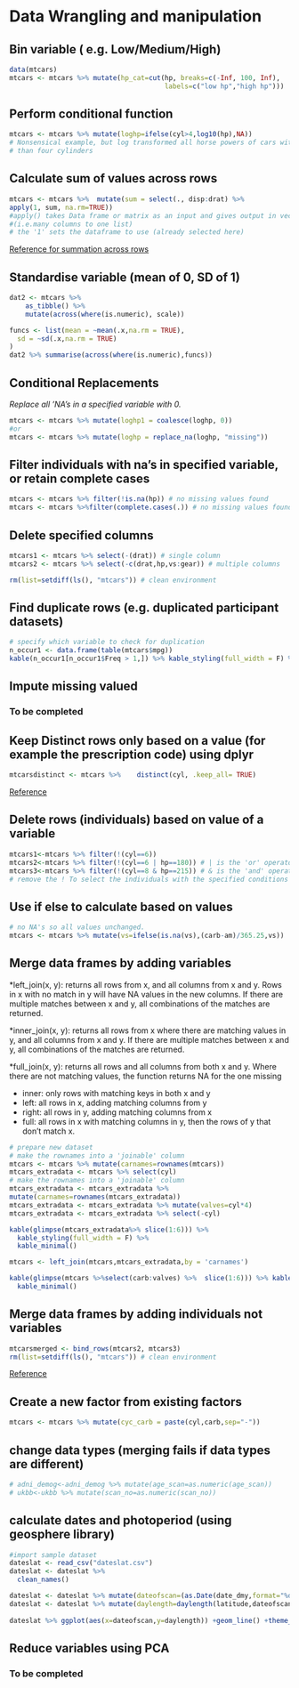 # Data Wrangling and manipulation

## Bin variable  ( e.g. Low/Medium/High)
```r
data(mtcars)
mtcars <- mtcars %>% mutate(hp_cat=cut(hp, breaks=c(-Inf, 100, Inf), 
                                       labels=c("low hp","high hp")))
```

## Perform conditional function
```r
mtcars <- mtcars %>% mutate(loghp=ifelse(cyl>4,log10(hp),NA)) 
# Nonsensical example, but log transformed all horse powers of cars with more
# than four cylinders
```

## Calculate sum of values across rows
```r
mtcars <- mtcars %>%  mutate(sum = select(., disp:drat) %>% 
apply(1, sum, na.rm=TRUE))
#apply() takes Data frame or matrix as an input and gives output in vector 
#(i.e.many columns to one list)
# the '1' sets the dataframe to use (already selected here)

```
[Reference for summation across rows](https://stackoverflow.com/questions/28873057/sum-across-multiple-columns-with-dplyr)

## Standardise variable (mean of 0, SD of 1)
```r

dat2 <- mtcars %>%
    as_tibble() %>%
    mutate(across(where(is.numeric), scale))

funcs <- list(mean = ~mean(.x,na.rm = TRUE), 
  sd = ~sd(.x,na.rm = TRUE)
)
dat2 %>% summarise(across(where(is.numeric),funcs))

```
## Conditional Replacements
*Replace all 'NA's in a specified variable with 0.*
```r
mtcars <- mtcars %>% mutate(loghp1 = coalesce(loghp, 0))
#or
mtcars <- mtcars %>% mutate(loghp = replace_na(loghp, "missing"))
```

## Filter individuals with na's in  specified variable, or retain complete cases
```r
mtcars <- mtcars %>% filter(!is.na(hp)) # no missing values found
mtcars <- mtcars %>%filter(complete.cases(.)) # no missing values found
```

## Delete specified columns
```r
mtcars1 <- mtcars %>% select(-(drat)) # single column
mtcars2 <- mtcars %>% select(-c(drat,hp,vs:gear)) # multiple columns

rm(list=setdiff(ls(), "mtcars")) # clean environment
```

## Find duplicate rows (e.g. duplicated participant datasets)
```r
# specify which variable to check for duplication
n_occur1 <- data.frame(table(mtcars$mpg)) 
kable(n_occur1[n_occur1$Freq > 1,]) %>% kable_styling(full_width = F) %>% kable_minimal()
```

## Impute missing valued
### To be completed

## Keep Distinct rows only based on a value (for example the prescription code)  using dplyr
```r
mtcarsdistinct <- mtcars %>% 	distinct(cyl, .keep_all= TRUE)
```
[Reference](http://www.datasciencemadesimple.com/remove-duplicate-rows-r-using-dplyr-distinct-function)

## Delete rows (individuals) based on value of a variable
```r
mtcars1<-mtcars %>% filter(!(cyl==6))
mtcars2<-mtcars %>% filter(!(cyl==6 | hp==180)) # | is the 'or' operator
mtcars3<-mtcars %>% filter(!(cyl==8 & hp==215)) # & is the 'and' operator
# remove the ! To select the individuals with the specified conditions
```

## Use if else to calculate based on values
```r
# no NA's so all values unchanged.
mtcars <- mtcars %>% mutate(vs=ifelse(is.na(vs),(carb-am)/365.25,vs)) 
```

## Merge data frames by adding variables
*left_join(x, y): returns all rows from x, and all columns from x and y. Rows in   x with no match in y will have NA values in the new columns. If there are multiple matches between x and y, all   combinations of the matches are returned.

*inner_join(x, y): returns all rows from x where there are matching values in y,   and all columns from x and y. If there are multiple matches between x and y, all combinations of the matches are returned.

*full_join(x, y): returns all rows and all columns from both x and y. Where there are not matching values, the function returns NA for the one missing

* inner: only rows with matching keys in both x and y
* left: all rows in x, adding matching columns from y
* right: all rows in y, adding matching columns from x
* full: all rows in x with matching columns in y, then the rows of y that don't match x.

```r
# prepare new dataset
# make the rownames into a 'joinable' column
mtcars <- mtcars %>% mutate(carnames=rownames(mtcars)) 
mtcars_extradata <- mtcars %>% select(cyl)
# make the rownames into a 'joinable' column
mtcars_extradata <- mtcars_extradata %>%
mutate(carnames=rownames(mtcars_extradata)) 
mtcars_extradata <- mtcars_extradata %>% mutate(valves=cyl*4)
mtcars_extradata <- mtcars_extradata %>% select(-cyl)

kable(glimpse(mtcars_extradata%>% slice(1:6))) %>%  
  kable_styling(full_width = F) %>%
  kable_minimal()

mtcars <- left_join(mtcars,mtcars_extradata,by = 'carnames')

kable(glimpse(mtcars %>%select(carb:valves) %>%  slice(1:6))) %>% kable_styling(full_width = F) %>%
  kable_minimal()

```

## Merge data frames by adding individuals not variables
```r
mtcarsmerged <- bind_rows(mtcars2, mtcars3)
rm(list=setdiff(ls(), "mtcars")) # clean environment
```
[Reference](https://dplyr.tidyverse.org/reference/bind.html)

## Create a new factor from existing factors
```r
mtcars <- mtcars %>% mutate(cyc_carb = paste(cyl,carb,sep="-"))
```

## change data types (merging fails if data types are different)
```r
# adni_demog<-adni_demog %>% mutate(age_scan=as.numeric(age_scan))
# ukbb<-ukbb %>% mutate(scan_no=as.numeric(scan_no))
```

## calculate dates and photoperiod (using geosphere library)
```r
#import sample dataset
dateslat <- read_csv("dateslat.csv")
dateslat <- dateslat %>%
  clean_names()

dateslat <- dateslat %>% mutate(dateofscan=(as.Date(date_dmy,format="%d/%m/%Y")))
dateslat <- dateslat %>% mutate(daylength=daylength(latitude,dateofscan))
                                
dateslat %>% ggplot(aes(x=dateofscan,y=daylength)) +geom_line() +theme_minimal()

```

## Reduce variables using PCA
### To be completed
